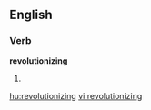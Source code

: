 ==English==

===Verb===
'''revolutionizing'''

# {{present participle of|[[revolutionize]]}}

[[hu:revolutionizing]]
[[vi:revolutionizing]]